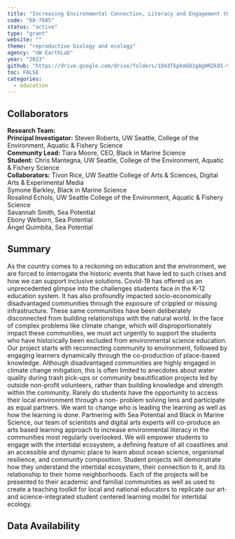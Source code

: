 ```yaml
---
title: "Increasing Environmental Connection, Literacy and Engagement through an Art + Science Collaborative Education Practice"
code: "68-7685"
status: "active"
type: "grant"
website: ""
theme: "reproductive biology and ecology"
agency: "UW EarthLab"
year: "2023"
github: "https://drive.google.com/drive/folders/1Dm3TkpkmGD1gAgHRZk8I-VQjqpNMEWWo"
toc: FALSE
categories:
  - education
---
```


## Collaborators

**Research Team:**\
**Principal Investigator:** Steven Roberts, UW Seattle, College of the Environment, Aquatic & Fishery Science\
**Community Lead:** Tiara Moore, CEO, Black in Marine Science\
**Student:** Chris Mantegna, UW Seattle, College of the Environment, Aquatic & Fishery Science\
**Collaborators:** Tivon Rice, UW Seattle College of Arts & Sciences, Digital Arts & Experimental Media\
Symone Barkley, Black in Marine Science\
Rosalind Echols, UW Seattle College of the Environment, Aquatic & Fishery Science\
Savannah Smith, Sea Potential\
Ebony Welborn, Sea Potential\
Ángel Quimbita, Sea Potential

## Summary

As the country comes to a reckoning on education and the environment, we are forced to interrogate the historic events that have led to such crises and how we can support inclusive solutions. Covid-19 has offered us an unprecedented glimpse into the challenges students face in the K-12 education system. It has also profoundly impacted socio-economically disadvantaged communities through the exposure of crippled or missing infrastructure. These same communities have been deliberately disconnected from building relationships with the natural world. In the face of complex problems like climate change, which will disproportionately impact these communities, we must act urgently to support the students who have historically been excluded from environmental science education. Our project starts with reconnecting community to environment, followed by engaging learners dynamically through the co-production of place-based knowledge. Although disadvantaged communities are highly engaged in climate change mitigation, this is often limited to anecdotes about water quality during trash pick-ups or community beautification projects led by outside non-profit volunteers, rather than building knowledge and strength within the community. Rarely do students have the opportunity to access their local environment through a non- problem solving lens and participate as equal partners. We want to change who is leading the learning as well as how the learning is done. Partnering with Sea Potential and Black in Marine Science, our team of scientists and digital arts experts will co-produce an arts based learning approach to increase environmental literacy in the communities most regularly overlooked. We will empower students to engage with the intertidal ecosystem, a defining feature of all coastlines and an accessible and dynamic place to learn about ocean science, organismal resilience, and community composition. Student projects will demonstrate how they understand the intertidal ecosystem, their connection to it, and its relationship to their home neighborhoods. Each of the projects will be presented to their academic and familial communities as well as used to create a teaching toolkit for local and national educators to replicate our art- and science-integrated student centered learning model for intertidal ecology.

## Data Availability
